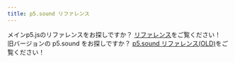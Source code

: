 ```yaml
---
title: p5.sound リファレンス
---
```


メインp5.jsのリファレンスをお探しですか？ <a href="/reference/">リファレンス</a>をご覧ください！<br/>
旧バージョンの p5.sound をお探しですか？ <a href="https://p5js-i18n-ja.pages.dev/ja/reference/#/libraries/p5.sound">p5.sound リファレンス(OLD)</a>をご覧ください！
